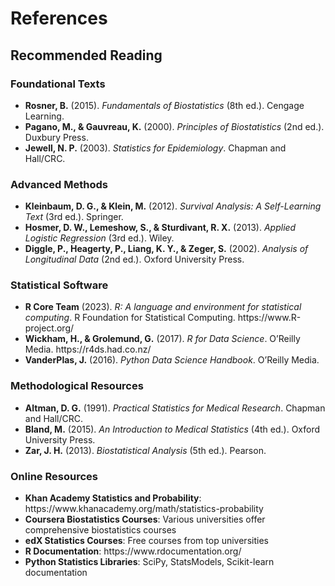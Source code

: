 # References {.unnumbered}

::: {#refs}
:::

## Recommended Reading

### Foundational Texts

- **Rosner, B.** (2015). *Fundamentals of Biostatistics* (8th ed.). Cengage Learning.
- **Pagano, M., & Gauvreau, K.** (2000). *Principles of Biostatistics* (2nd ed.). Duxbury Press.
- **Jewell, N. P.** (2003). *Statistics for Epidemiology*. Chapman and Hall/CRC.

### Advanced Methods

- **Kleinbaum, D. G., & Klein, M.** (2012). *Survival Analysis: A Self-Learning Text* (3rd ed.). Springer.
- **Hosmer, D. W., Lemeshow, S., & Sturdivant, R. X.** (2013). *Applied Logistic Regression* (3rd ed.). Wiley.
- **Diggle, P., Heagerty, P., Liang, K. Y., & Zeger, S.** (2002). *Analysis of Longitudinal Data* (2nd ed.). Oxford University Press.

### Statistical Software

- **R Core Team** (2023). *R: A language and environment for statistical computing*. R Foundation for Statistical Computing. https://www.R-project.org/
- **Wickham, H., & Grolemund, G.** (2017). *R for Data Science*. O'Reilly Media. https://r4ds.had.co.nz/
- **VanderPlas, J.** (2016). *Python Data Science Handbook*. O'Reilly Media.

### Methodological Resources

- **Altman, D. G.** (1991). *Practical Statistics for Medical Research*. Chapman and Hall/CRC.
- **Bland, M.** (2015). *An Introduction to Medical Statistics* (4th ed.). Oxford University Press.
- **Zar, J. H.** (2013). *Biostatistical Analysis* (5th ed.). Pearson.

### Online Resources

- **Khan Academy Statistics and Probability**: https://www.khanacademy.org/math/statistics-probability
- **Coursera Biostatistics Courses**: Various universities offer comprehensive biostatistics courses
- **edX Statistics Courses**: Free courses from top universities
- **R Documentation**: https://www.rdocumentation.org/
- **Python Statistics Libraries**: SciPy, StatsModels, Scikit-learn documentation